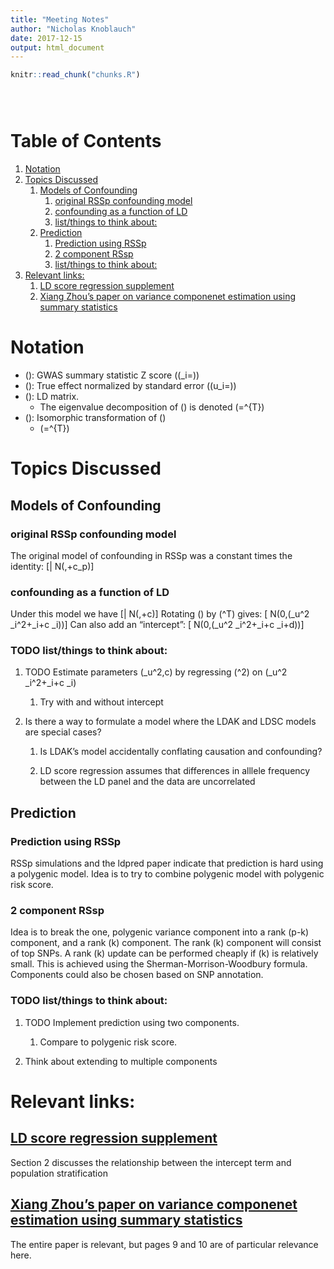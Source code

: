 ```yaml
---
title: "Meeting Notes"
author: "Nicholas Knoblauch"
date: 2017-12-15
output: html_document
---
```


<!-- The file analysis/chunks.R contains chunks that define default settings
shared across the workflowr files. -->
```r
knitr::read_chunk("chunks.R")
```

<!-- Update knitr chunk options -->
```r
```

<!-- Insert the date the file was last updated -->
```r
```

<!-- Insert the code version (Git commit SHA1) if Git repository exists and R
 package git2r is installed -->
```r
```

# Table of Contents

1.  [Notation](#org9b79d13)
2.  [Topics Discussed](#orgf8acfec)
    1.  [Models of Confounding](#org562cdfc)
        1.  [original RSSp confounding model](#org316eaf3)
        2.  [confounding as a function of LD](#org90de4ae)
        3.  [list/things to think about:](#org170bc82)
    2.  [Prediction](#org819d586)
        1.  [Prediction using RSSp](#org231cdcf)
        2.  [2 component RSsp](#org7a3397b)
        3.  [list/things to think about:](#orgdbeec50)
3.  [Relevant links:](#orgc96df8c)
    1.  [LD score regression supplement](#org0e7a544)
    2.  [Xiang Zhou's paper on variance componenet estimation using summary statistics](#org2b0c662)


<a id="org9b79d13"></a>

# Notation

-   \(\hat{\textbf{u}}\): GWAS summary statistic Z score (\(\hat{u}_i=\frac{\hat{\beta}}{\text{se}(\hat{\beta}_i)}\))
-   \(\textbf{u}\): True effect normalized by standard error (\(u_i=\frac{\beta_i}{\text{se}(\hat{\beta_i})}\))
-   \(\textbf{R}\): LD matrix.
    -   The eigenvalue decomposition of \(\textbf{R}\) is denoted \(\textbf{R}=\textbf{Q}\textbf{D}\textbf{Q}^{T}\)
-   \(\hat{\textbf{v}}\): Isomorphic transformation of \(\hat{\textbf{u}}\)
    -   \(\hat{\textbf{v}}=\textbf{Q}^{T}\hat{\textbf{u}}\)


<a id="orgf8acfec"></a>

# Topics Discussed


<a id="org562cdfc"></a>

## Models of Confounding


<a id="org316eaf3"></a>

### original RSSp confounding model

The original model of confounding in RSSp was a constant times the identity:
\[\hat{\textbf{u}}|\textbf{u} \sim N(\textbf{R}\textbf{u},\textbf{R}+c\textbf{I}_p)\]


<a id="org90de4ae"></a>

### confounding as a function of LD

Under this model we have
\[\hat{\textbf{u}}|\textbf{u} \sim N(\textbf{R}\textbf{u},\textbf{R}+c\textbf{R})\]
Rotating \(\hat{\textbf{u}}\) by \(\textbf{Q}^T\) gives:
\[\hat{\textbf{v}} \sim N(0,\text{diag}(\sigma_u^2 \lambda_i^2+\lambda_i+c \lambda_i))\]
Can also add an "intercept":
\[\hat{\textbf{v}} \sim N(0,\text{diag}(\sigma_u^2 \lambda_i^2+\lambda_i+c \lambda_i+d))\]


<a id="org170bc82"></a>

### TODO list/things to think about:

1.  TODO Estimate parameters \(\sigma_u^2,c\) by regressing \(\hat{\textbf{v}}^2\) on \(\sigma_u^2 \lambda_i^2+\lambda_i+c \lambda_i\)

    1.  Try with and without intercept

2.  Is there a way to formulate a model where the LDAK and LDSC models are special cases?

    1.  Is LDAK's model accidentally conflating causation and confounding?
    
    2.  LD score regression assumes that differences in alllele frequency between the LD panel and the data are uncorrelated


<a id="org819d586"></a>

## Prediction


<a id="org231cdcf"></a>

### Prediction using RSSp

RSSp simulations and the ldpred paper indicate that prediction is hard using a polygenic model. Idea is to try to combine polygenic model with polygenic risk score.


<a id="org7a3397b"></a>

### 2 component RSsp

Idea is to break the one, polygenic variance component into a rank \(p-k\) component, and a rank \(k\) component. The rank \(k\) component will consist of top SNPs.  A rank \(k\) update can be performed cheaply if \(k\) is relatively small.  This is achieved using the Sherman-Morrison-Woodbury formula. Components could also be chosen based on SNP annotation.


<a id="orgdbeec50"></a>

### TODO list/things to think about:

1.  TODO Implement prediction using two components.

    1.  Compare to polygenic risk score.

2.  Think about extending to multiple components


<a id="orgc96df8c"></a>

# Relevant links:


<a id="org0e7a544"></a>

## [LD score regression supplement](https://images.nature.com/original/nature-assets/ng/journal/v47/n3/extref/ng.3211-S1.pdf)

Section 2 discusses the relationship between the intercept term and population stratification


<a id="org2b0c662"></a>

## [Xiang Zhou's paper on variance componenet estimation using summary statistics](https://www.biorxiv.org/content/early/2016/03/08/042846)

The entire paper is relevant, but pages 9 and 10 are of particular relevance here.


